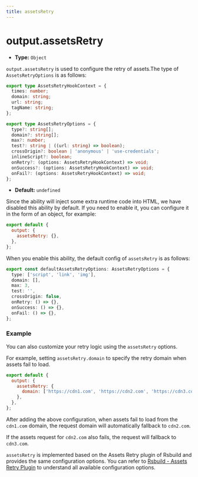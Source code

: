 ```yaml
---
title: assetsRetry
---
```


# output.assetsRetry

- **Type:** `Object`

`output.assetsRetry` is used to configure the retry of assets.The type of `AssetsRetryOptions` is as follows:

```ts
export type AssetsRetryHookContext = {
  times: number;
  domain: string;
  url: string;
  tagName: string;
};

export type AssetsRetryOptions = {
  type?: string[];
  domain?: string[];
  max?: number;
  test?: string | ((url: string) => boolean);
  crossOrigin?: boolean | 'anonymous' | 'use-credentials';
  inlineScript?: boolean;
  onRetry?: (options: AssetsRetryHookContext) => void;
  onSuccess?: (options: AssetsRetryHookContext) => void;
  onFail?: (options: AssetsRetryHookContext) => void;
};
```

- **Default:** `undefined`

Since the ability will inject some extra runtime code into HTML, we have disabled this ability by default. If you need to enable it, you can configure it in the form of an object, for example:

```js
export default {
  output: {
    assetsRetry: {},
  },
};
```

When you enable this ability, the default config of `assetsRetry` is as follows:

```ts
export const defaultAssetsRetryOptions: AssetsRetryOptions = {
  type: ['script', 'link', 'img'],
  domain: [],
  max: 3,
  test: '',
  crossOrigin: false,
  onRetry: () => {},
  onSuccess: () => {},
  onFail: () => {},
};
```

### Example

You can also customize your retry logic using the `assetsRetry` options.

For example, setting `assetsRetry.domain` to specify the retry domain when assets fail to load.

```js
export default {
  output: {
    assetsRetry: {
      domain: ['https://cdn1.com', 'https://cdn2.com', 'https://cdn3.com'],
    },
  },
};
```

After adding the above configuration, when assets fail to load from the `cdn1.com` domain, the request domain will automatically fallback to `cdn2.com`.

If the assets request for `cdn2.com` also fails, the request will fallback to `cdn3.com`.

`assetsRetry` is implemented based on the Assets Retry plugin of Rsbuild and provides the same configuration options. You can refer to [Rsbuild - Assets Retry Plugin](https://rsbuild.rs/plugins/list/plugin-assets-retry#options) to understand all available configuration options.
